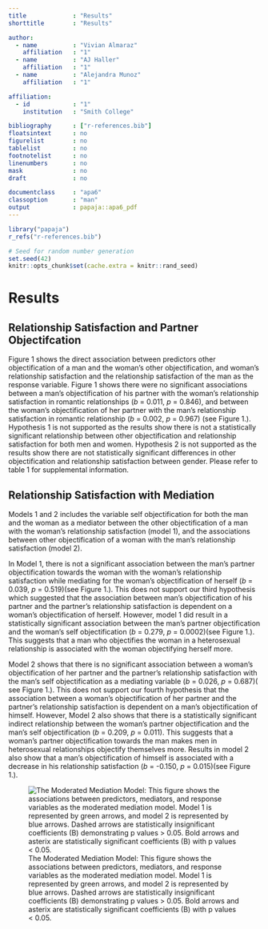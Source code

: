 ---
title             : "Results"
shorttitle        : "Results"

author: 
  - name          : "Vivian Almaraz"
    affiliation   : "1"
  - name          : "AJ Haller"
    affiliation   : "1"
  - name          : "Alejandra Munoz"
    affiliation   : "1"

affiliation:
  - id            : "1"
    institution   : "Smith College"

bibliography      : ["r-references.bib"]
floatsintext      : no
figurelist        : no
tablelist         : no
footnotelist      : no
linenumbers       : no
mask              : no
draft             : no

documentclass     : "apa6"
classoption       : "man"
output            : papaja::apa6_pdf
---

```{r setup, include = FALSE}
library("papaja")
r_refs("r-references.bib")
```

```{r analysis-preferences}
# Seed for random number generation
set.seed(42)
knitr::opts_chunk$set(cache.extra = knitr::rand_seed)
```

# Results

## Relationship Satisfaction and Partner Objectifcation

Figure 1 shows the direct association between predictors other objectification of a man and the woman's other objectification, and woman’s relationship satisfaction and the relationship satisfaction of the man as the response variable. Figure 1 shows there were no significant associations between a man's objectification of his partner with the woman's relationship satisfaction in romantic relationships (<em>b</em> = 0.011, <em>p</em> = 0.846), and between the woman's objectification of her partner with the man’s relationship satisfaction in romantic relationship (<em>b</em> = 0.002, <em>p</em> = 0.967) (see Figure 1.). Hypothesis 1 is not supported as the results show there is not a statistically significant relationship between other objectification and relationship satisfaction for both men and women. Hypothesis 2 is not supported as the results show there are not statistically significant differences in other objectification and relationship satisfaction between gender. Please refer to table 1 for supplemental information.

## Relationship Satisfaction with Mediation

Models 1 and 2 includes the variable self objectification for both the man and the woman as a mediator between the other objectification of a man with the woman’s relationship satisfaction (model 1), and the associations between other objectification of a woman with the man’s relationship satisfaction (model 2).

In Model 1, there is not a significant association between the man’s partner objectification towards the woman with the woman’s relationship satisfaction while mediating for the woman’s objectification of herself (<em>b</em> = 0.039, <em>p</em> = 0.519)(see Figure 1.).  This does not support our third hypothesis which suggested that the association between man’s objectification of his partner and the partner’s relationship satisfaction is dependent on a woman’s objectification of herself.  However, model 1 did result in a statistically significant association between the man’s partner objectification and the woman’s self objectification (<em>b</em> = 0.279, <em>p</em> = 0.0002)(see Figure 1.). This suggests that a man who objectifies the woman in a heterosexual relationship is associated with the woman objectifying herself more. 

Model 2 shows that there is no significant association between a woman’s objectification of her partner and the partner’s relationship satisfaction with the man’s self objectification as a mediating variable (<em>b</em> = 0.026, <em>p</em> = 0.687)( see Figure 1.).  This does not support our fourth hypothesis that the association between a woman's objectification of her partner and the partner’s relationship satisfaction is dependent on a man’s objectification of himself. However, Model 2 also shows that there is a statistically significant indirect relationship between the woman’s partner objectification and the man’s self objectification (<em>b</em> = 0.209, <em>p</em> = 0.011). This suggests that a woman’s partner objectification towards the man makes men in heterosexual relationships objectify themselves more. Results in model 2 also show that a man’s objectification of himself is associated with a decrease in his relationship satisfaction (<em>b</em> = -0.150, <em>p</em> = 0.015)(see Figure 1.). 

![The Moderated Mediation Model: This figure shows the associations between predictors, mediators, and response variables as the moderated mediation model. Model 1 is represented by green arrows, and model 2 is represented by blue arrows.  Dashed arrows are statistically insignificant coefficients (B) demonstrating p values > 0.05. Bold arrows and asterix are statistically significant coefficients (B) with p values < 0.05.](Images/hypothesis_model_results.png)


